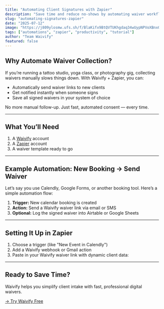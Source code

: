 ```yaml
---
title: "Automating Client Signatures with Zapier"
description: "Save time and reduce no-shows by automating waiver workflows with Zapier and Waivify."
slug: "automating-signatures-zapier"
date: "2025-07-12"
image: "https://j809ylosmw.ufs.sh/f/BlaKifx9BtQVTUKhgdaq34wUypNPVoXBnxQTKc8eklbYIGiD"
tags: ["automations", "zapier", "productivity", "tutorial"]
author: "Team Waivify"
featured: false
---
```


## Why Automate Waiver Collection?

If you’re running a tattoo studio, yoga class, or photography gig, collecting waivers manually slows things down. With Waivify + Zapier, you can:

- Automatically send waiver links to new clients
- Get notified instantly when someone signs
- Save all signed waivers in your system of choice

No more manual follow-up. Just fast, automated consent — every time.

---

## What You’ll Need

1. A [Waivify](https://waivify.com) account  
2. A [Zapier](https://zapier.com) account  
3. A waiver template ready to go  

---

## Example Automation: New Booking → Send Waiver

Let’s say you use Calendly, Google Forms, or another booking tool. Here’s a simple automation flow:

1. **Trigger:** New calendar booking is created
2. **Action:** Send a Waivify waiver link via email or SMS
3. **Optional:** Log the signed waiver into Airtable or Google Sheets

---

## Setting It Up in Zapier

1. Choose a trigger (like "New Event in Calendly")
2. Add a Waivify webhook or Gmail action
3. Paste in your Waivify waiver link with dynamic client data:

---

## Ready to Save Time?

Waivify helps you simplify client intake with fast, professional digital waivers.

[→ Try Waivify Free](https://waivify.com)  
